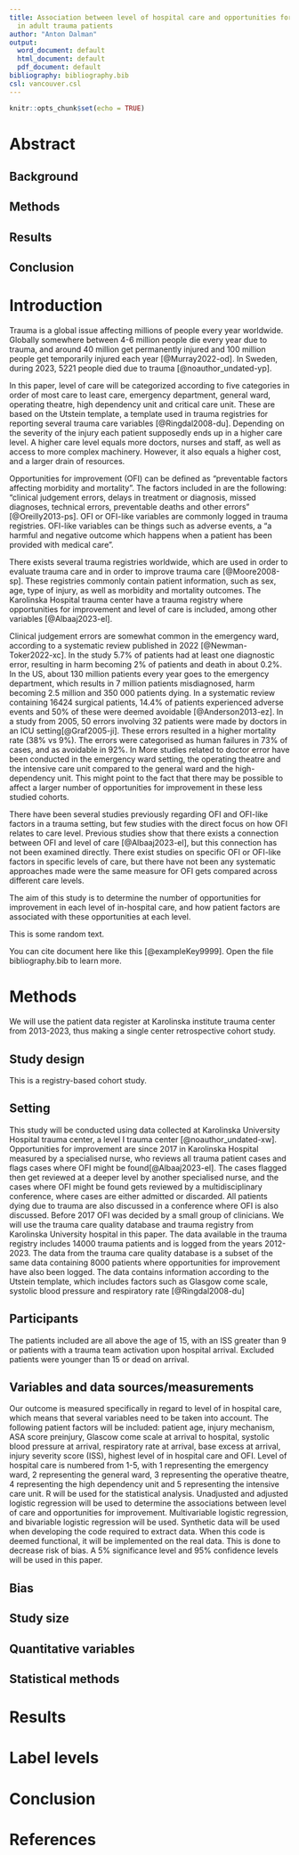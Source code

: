 ```yaml
---
title: Association between level of hospital care and opportunities for improvement
  in adult trauma patients
author: "Anton Dalman"
output:
  word_document: default
  html_document: default
  pdf_document: default
bibliography: bibliography.bib
csl: vancouver.csl
---
```


```r
knitr::opts_chunk$set(echo = TRUE)
```


```{=html}
<!-- This is an R Markdown document. Markdown is a simple formatting
syntax for authoring HTML, PDF, and MS Word documents. For more
details on using R Markdown see http://rmarkdown.rstudio.com -->
```
```{=html}
<!-- This is a comment and will not be present in the compiled
document. Try "knitting" this document by clicking the knit button up
to the left, or by running `rmarkdown::render("manuscript.Rmd")` in
the console and you should only see headings -->
```
```{=html}
<!-- Structure and most comments are from the Strengthening the
reporting of observational studies in epidemiology (STROBE) statement,
see https://www.strobe-statement.org/. For more explanations see the
paper Strengthening the Reporting of Observational Studies in
Epidemiology (STROBE):explanation and elaboration.  -->
```
```{=html}
<!-- Indicate the study’s design with a commonly used term in the
title, for example: "Associations between resuscitation interventions
and opportunities for improvement in adult trauma patients: A cohort
study" -->
```
# Abstract

```{=html}
<!-- Provide in the abstract an informative and balanced summary of
what was done and what was found. Not more than 300 words. -->
```
## Background

## Methods

## Results

## Conclusion

# Introduction

Trauma is a global issue affecting millions of people every year worldwide. Globally somewhere between 4-6 million people die every year due to trauma, and around 40 million get permanently injured and 100 million people get temporarily injured each year [@Murray2022-od]. In Sweden, during 2023, 5221 people died due to trauma [@noauthor_undated-yp].

In this paper, level of care will be categorized according to five categories in order of most care to least care, emergency department, general ward, operating theatre, high dependency unit and critical care unit. These are based on the Utstein template, a template used in trauma registries for reporting several trauma care variables [@Ringdal2008-du]. Depending on the severity of the injury each patient supposedly ends up in a higher care level. A higher care level equals more doctors, nurses and staff, as well as access to more complex machinery. However, it also equals a higher cost, and a larger drain of resources.

Opportunities for improvement (OFI) can be defined as “preventable factors affecting morbidity and mortality”. The factors included in are the following: “clinical judgement errors, delays in treatment or diagnosis, missed diagnoses, technical errors, preventable deaths and other errors” [@Oreilly2013-ps]. OFI or OFI-like variables are commonly logged in trauma registries. OFI-like variables can be things such as adverse events, a “a harmful and negative outcome which happens when a patient has been provided with medical care”. 

There exists several trauma registries worldwide, which are used in order to evaluate trauma care and in order to improve trauma care [@Moore2008-sp]. These registries commonly contain patient information, such as sex, age, type of injury, as well as morbidity and mortality outcomes. The Karolinska Hospital trauma center have a trauma registry where opportunities for improvement and level of care is included, among other variables [@Albaaj2023-el]. 

Clinical judgement errors are somewhat common in the emergency ward, according to a systematic review published in 2022 [@Newman-Toker2022-xc]. In the study 5.7% of patients had at least one diagnostic error, resulting in harm becoming 2% of patients and death in about 0.2%. In the US, about 130 million patients every year goes to the emergency department, which results in 7 million patients misdiagnosed, harm becoming 2.5 million and 350 000 patients dying. In a systematic review containing 16424 surgical patients, 14.4% of patients experienced adverse events and 50% of these were deemed avoidable [@Anderson2013-ez]. In a study from 2005, 50 errors involving 32 patients were made by doctors in an ICU setting[@Graf2005-ji]. These errors resulted in a higher mortality rate (38% vs 9%). The errors were categorised as human failures in 73% of cases, and as avoidable in 92%. In
More studies related to doctor error have been conducted in the emergency ward setting, the operating theatre and the intensive care unit compared to the general ward and the high-dependency unit. This might point to the fact that there may be possible to affect a larger number of opportunities for improvement in these less studied cohorts.

There have been several studies previously regarding OFI and OFI-like factors in a trauma setting, but few studies with the direct focus on how OFI relates to care level. Previous studies show that there exists a connection between OFI and level of care [@Albaaj2023-el], but this connection has not been examined directly. There exist studies on specific OFI or OFI-like factors in specific levels of care, but there have not been any systematic approaches made were the same measure for OFI gets compared across different care levels. 

The aim of this study is to determine the number of opportunities for improvement in each level of in-hospital care, and how patient factors are associated with these opportunities at each level.



```{=html}
<!-- Explain the scientific background and rationale for the
investigation being reported. End by stating the aim or specific
objectives, including any prespecified hypotheses. The introduction
should not be longer than 1-1.5 pages, typically 4-5 paragraphs, each
6-8 lines long. Support every statement with a citation -->
```
This is some random text.

You can cite document here like this [@exampleKey9999]. Open the file bibliography.bib to learn more.

# Methods

We will use the patient data register at Karolinska institute trauma center from 2013-2023, thus making a single center retrospective cohort study. 

## Study design

This is a registry-based cohort study.

<!-- Present key elements of study design -->

## Setting

This study will be conducted using data collected at Karolinska University Hospital trauma center, a level I trauma center [@noauthor_undated-xw]. Opportunities for improvement are since 2017 in Karolinska Hospital measured by a specialised nurse, who reviews all trauma patient cases and flags cases where OFI might be found[@Albaaj2023-el]. The cases flagged then get reviewed at a deeper level by another specialised nurse, and the cases where OFI might be found gets reviewed by a multidisciplinary conference, where cases are either admitted or discarded. All patients dying due to trauma are also discussed in a conference where OFI is also discussed. Before 2017 OFI was decided by a small group of clinicians.
We will use the trauma care quality database and trauma registry from Karolinska University hospital in this paper. The data available in the trauma registry includes 14000 trauma patients and is logged from the years 2012-2023. The data from the trauma care quality database is a subset of the same data containing 8000 patients where opportunities for improvement have also been logged. The data contains information according to the Utstein template, which includes factors such as Glasgow come scale, systolic blood pressure and respiratory rate [@Ringdal2008-du]


```{=html}
<!-- Describe the setting, locations, and relevant dates, including
periods of recruitment, exposure, follow-up, and data collection -->
```
## Participants

The patients included are all above the age of 15, with an ISS greater than 9 or patients with a trauma team activation upon hospital arrival. Excluded patients were younger than 15 or dead on arrival.

```{=html}
<!-- Cohort study: Give the eligibility criteria, and the sources and
methods of selection of participants. Describe methods of
follow-up. For matched studies, give matching criteria and number of
exposed and unexposed -->
```
```{=html}
<!-- Case-control study: Give the eligibility criteria, and the
sources and + methods of case ascertainment and control
selection. Give the rationale for the choice of cases and
controls. For matched studies, give matching criteria and the number
of controls per case -->
```
```{=html}
<!-- Cross-sectional study: Give the eligibility criteria, and the
sources and methods of selection of participants -->
```
## Variables and data sources/measurements

Our outcome is measured specifically in regard to level of in hospital care, which means that several variables need to be taken into account. The following patient factors will be included: patient age, injury mechanism, ASA score preinjury, Glascow come scale at arrival to hospital, systolic blood pressure at arrival, respiratory rate at arrival, base excess at arrival, injury severity score (ISS), highest level of in hospital care and OFI. Level of hospital care is numbered from 1-5, with 1 representing the emergency ward, 2 representing the general ward, 3 representing the operative theatre, 4 representing the high dependency unit and 5 representing the intensive care unit.
R will be used for the statistical analysis. Unadjusted and adjusted logistic regression will be used to determine the associations between level of care and opportunities for improvement. Multivariable logistic regression, and bivariable logistic regression will be used. Synthetic data will be used when developing the code required to extract data. When this code is deemed functional, it will be implemented on the real data. This is done to decrease risk of bias. A 5% significance level and 95% confidence levels will be used in this paper.


```{=html}
<!-- Clearly define all outcomes, exposures, predictors, potential
confounders, and effect modifiers. Give diagnostic criteria, if
applicable. For each variable of interest, give sources of data and
details of methods of assessment (measurement). Describe comparability
of assessment methods if there is more than one group -->
```
## Bias

<!-- Describe any efforts to address potential sources of bias -->

## Study size

<!-- Explain how the study size was arrived at -->

## Quantitative variables

```{=html}
<!-- Explain how quantitative variables were handled in the
analyses. If applicable, describe which groupings were chosen and why
-->
```
## Statistical methods

```{=html}
<!-- 

(a) Describe all statistical methods, including those used to control
for confounding

(b) Describe any methods used to examine subgroups and interactions

(c) Explain how missing data were addressed 

(d) 

Cohort study: If applicable, explain how loss to follow-up was addressed 

Case-control study:If applicable, explain how matching of cases and
controls was addressed

Cross-sectional study: If applicable, describe analytical methods
taking account of sampling strategy

(e) Describe any sensitivity analyses
-->
```
# Results

# Label levels
```{=html}
<!-- 

Participants
------------

(a) Report numbers of individuals at each stage of study—eg numbers
potentially eligible, examined for eligibility, confirmed eligible,
included in the study, completing follow-up, and analysed

(b) Give reasons for non-participation at each stage

(c) Consider use of a flow diagram

The trauma registry included `r nrow(merged.data)` patients, out of which `r nrow(study.sample)` patients had been reviewed for opportunities for improvement.  After excluding patients younger than 15 or dead on arrival, `r nrow(study.sample)` patients were included. The variable with most missing data was X with Y% missing data.

Descriptive data
----------------

(a) Give characteristics of study participants (eg demographic,
clinical, social) and information on exposures and potential
confounders

(b) Indicate number of participants with missing data for each
variable of interest

(c) Cohort study — Summarise follow-up time (eg, average and total
amount)

Sample characteristics are shown in Table @ref(tab:sample-characteristics). A total of `r ofi` patients had at least one opportunity for improvement. The median (IQR) age of the patients was `r age` years. Most patients were `r men`.

```r
sample.characteristics.table
```

Outcome data
------------

Cohort study — Report numbers of outcome events or summary measures
over time

Case-control study — Report numbers in each exposure category, or
summary measures of exposure

Cross-sectional study — Report numbers of outcome events or summary
measures

Main results
------------

(a) Give unadjusted estimates and, if applicable, confounder-adjusted
estimates and their precision (eg, 95% confidence interval). Make
clear which confounders were adjusted for and why they were included

(b) Report category boundaries when continuous variables were
categorized

(c) If relevant, consider translating estimates of relative risk into
absolute risk for a meaningful time period

Other analyses 
--------------

Report other analyses done—eg analyses of subgroups and interactions,
and sensitivity analyses 
-->
```

You can also embed plots:

```r
plot(pressure)
```

# Discussion

```{=html}
<!--

Key results
-----------
Summarise key results with reference to study objectives

Limitations
-----------

Discuss limitations of the study, taking into account sources of
potential bias or imprecision.  Discuss both direction and magnitude
of any potential bias

Interpretation
--------------

Give a cautious overall interpretation of results considering
objectives, limitations, multiplicity of analyses, results from
similar studies, and other relevant evidence

Generalisability
----------------

Discuss the generalisability (external validity) of the study results

-->
```
# Conclusion

<!-- Give a short conclusion, corresponding to the aim -->

# References

<!-- Do not edit by hand, references will be inserted and formatted automatically once you knit this document -->
